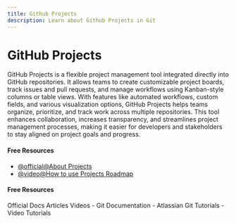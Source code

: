 ```yaml
---
title: Github Projects
description: Learn about Github Projects in Git
---
```


# GitHub Projects

GitHub Projects is a flexible project management tool integrated directly into GitHub repositories. It allows teams to create customizable project boards, track issues and pull requests, and manage workflows using Kanban-style columns or table views. With features like automated workflows, custom fields, and various visualization options, GitHub Projects helps teams organize, prioritize, and track work across multiple repositories. This tool enhances collaboration, increases transparency, and streamlines project management processes, making it easier for developers and stakeholders to stay aligned on project goals and progress.

#### Free Resources

- [@official@About Projects](https://docs.github.com/en/issues/planning-and-tracking-with-projects/learning-about-projects/about-projects)
- [@video@How to use Projects Roadmap](https://www.youtube.com/watch?v=D80u__nYYWw)

#### Free Resources

<Tabs defaultValue="official">
<TabsList>
<TabsTrigger value="official">Official Docs</TabsTrigger>
<TabsTrigger value="article">Articles</TabsTrigger>
<TabsTrigger value="video">Videos</TabsTrigger>
</TabsList>

<TabsContent value="official">
- <Link href="https://git-scm.com/docs">Git Documentation</Link>
</TabsContent>
<TabsContent value="article">
- <Link href="https://www.atlassian.com/git/tutorials">Atlassian Git Tutorials</Link>
</TabsContent>
<TabsContent value="video">
- <Link href="https://www.youtube.com/results?search_query=git+github-projects+tutorial">Video Tutorials</Link>
</TabsContent>
</Tabs>

<Outlet path="5-github/basics/github-projects" />
